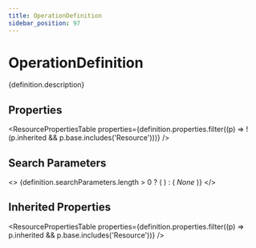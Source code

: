 ```yaml
---
title: OperationDefinition
sidebar_position: 97
---
```



# OperationDefinition

<p>{definition.description}</p>

## Properties

<ResourcePropertiesTable properties={definition.properties.filter((p) => !(p.inherited && p.base.includes('Resource')))} />

## Search Parameters

<>
  {definition.searchParameters.length > 0 ? (
    <SearchParamsTable searchParams={definition.searchParameters} />
  ) : (
    <em>None</em>
  )}
</>

## Inherited Properties

<ResourcePropertiesTable properties={definition.properties.filter((p) => p.inherited && p.base.includes('Resource'))} />


